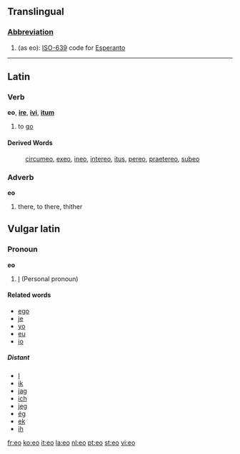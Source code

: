 {{see|-eo}}

==Translingual==
===[[Abbreviation]]===
#(as eo): [[w:ISO-639|ISO-639]] code for [[Esperanto]]

----

==Latin==
===Verb===
'''eo''', '''[[ire]]''', '''[[ivi]]''', '''[[itum]]'''

#to [[go]]

====Derived Words====
:[[circumeo]], [[exeo]], [[ineo]], [[intereo]], [[itus]], [[pereo]], [[praetereo]], [[subeo]]
===Adverb===
'''eo'''

#there, to there, thither

==Vulgar latin==
===Pronoun===
'''eo'''
# [[I]] (Personal pronoun)

==== Related words ====
* [[ego]]
* [[je]]
* [[yo]]
* [[eu]]
* [[io]]

===== Distant =====
* [[I]]
* [[ik]]
* [[jag]]
* [[ich]]
* [[jeg]]
* [[ég]]
* [[ek]]
* [[ih]]

[[fr:eo]]
[[ko:eo]]
[[it:eo]]
[[la:eo]]
[[nl:eo]]
[[pt:eo]]
[[st:eo]]
[[vi:eo]]